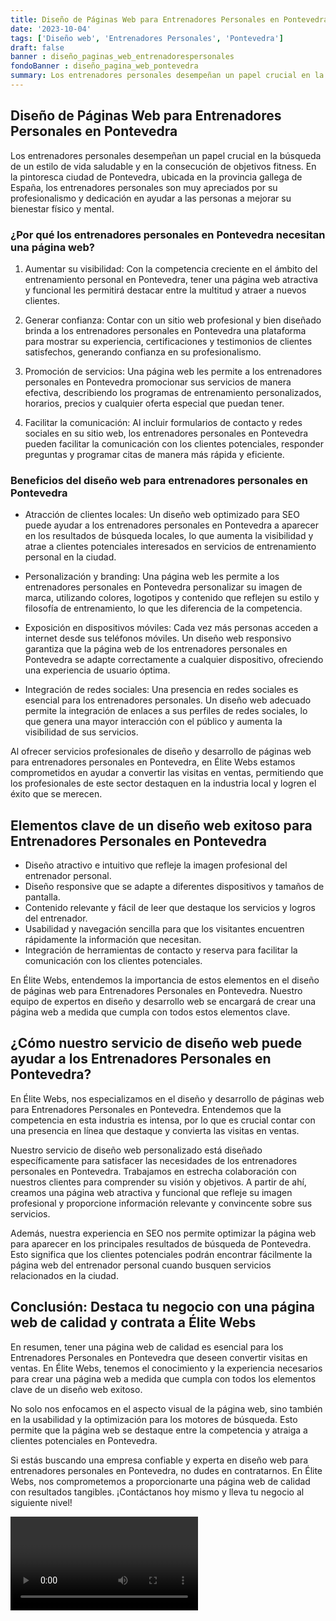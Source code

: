 ```yaml
---
title: Diseño de Páginas Web para Entrenadores Personales en Pontevedra
date: '2023-10-04'
tags: ['Diseño web', 'Entrenadores Personales', 'Pontevedra']
draft: false
banner : diseño_paginas_web_entrenadorespersonales
fondoBanner : diseño_pagina_web_pontevedra
summary: Los entrenadores personales desempeñan un papel crucial en la búsqueda de un estilo de vida saludable y en la consecución de objetivos fitness. En la pintoresca ciudad de Pontevedra, ubicada en la provincia gallega de España, los entrenadores personales son muy apreciados por su profesionalismo y dedicación en ayudar a las personas a mejorar su bienestar físico y mental.
---
```


## Diseño de Páginas Web para Entrenadores Personales en Pontevedra

Los entrenadores personales desempeñan un papel crucial en la búsqueda de un estilo de vida saludable y en la consecución de objetivos fitness. En la pintoresca ciudad de Pontevedra, ubicada en la provincia gallega de España, los entrenadores personales son muy apreciados por su profesionalismo y dedicación en ayudar a las personas a mejorar su bienestar físico y mental.

### ¿Por qué los entrenadores personales en Pontevedra necesitan una página web?

1. Aumentar su visibilidad: Con la competencia creciente en el ámbito del entrenamiento personal en Pontevedra, tener una página web atractiva y funcional les permitirá destacar entre la multitud y atraer a nuevos clientes.

2. Generar confianza: Contar con un sitio web profesional y bien diseñado brinda a los entrenadores personales en Pontevedra una plataforma para mostrar su experiencia, certificaciones y testimonios de clientes satisfechos, generando confianza en su profesionalismo.

3. Promoción de servicios: Una página web les permite a los entrenadores personales en Pontevedra promocionar sus servicios de manera efectiva, describiendo los programas de entrenamiento personalizados, horarios, precios y cualquier oferta especial que puedan tener.

4. Facilitar la comunicación: Al incluir formularios de contacto y redes sociales en su sitio web, los entrenadores personales en Pontevedra pueden facilitar la comunicación con los clientes potenciales, responder preguntas y programar citas de manera más rápida y eficiente.

### Beneficios del diseño web para entrenadores personales en Pontevedra

- Atracción de clientes locales: Un diseño web optimizado para SEO puede ayudar a los entrenadores personales en Pontevedra a aparecer en los resultados de búsqueda locales, lo que aumenta la visibilidad y atrae a clientes potenciales interesados en servicios de entrenamiento personal en la ciudad.

- Personalización y branding: Una página web les permite a los entrenadores personales en Pontevedra personalizar su imagen de marca, utilizando colores, logotipos y contenido que reflejen su estilo y filosofía de entrenamiento, lo que les diferencia de la competencia.

- Exposición en dispositivos móviles: Cada vez más personas acceden a internet desde sus teléfonos móviles. Un diseño web responsivo garantiza que la página web de los entrenadores personales en Pontevedra se adapte correctamente a cualquier dispositivo, ofreciendo una experiencia de usuario óptima.

- Integración de redes sociales: Una presencia en redes sociales es esencial para los entrenadores personales. Un diseño web adecuado permite la integración de enlaces a sus perfiles de redes sociales, lo que genera una mayor interacción con el público y aumenta la visibilidad de sus servicios.

Al ofrecer servicios profesionales de diseño y desarrollo de páginas web para entrenadores personales en Pontevedra, en Élite Webs estamos comprometidos en ayudar a convertir las visitas en ventas, permitiendo que los profesionales de este sector destaquen en la industria local y logren el éxito que se merecen.

<GifSeo />

<Cta />

## Elementos clave de un diseño web exitoso para Entrenadores Personales en Pontevedra

- Diseño atractivo e intuitivo que refleje la imagen profesional del entrenador personal.
- Diseño responsive que se adapte a diferentes dispositivos y tamaños de pantalla.
- Contenido relevante y fácil de leer que destaque los servicios y logros del entrenador.
- Usabilidad y navegación sencilla para que los visitantes encuentren rápidamente la información que necesitan.
- Integración de herramientas de contacto y reserva para facilitar la comunicación con los clientes potenciales.

En Élite Webs, entendemos la importancia de estos elementos en el diseño de páginas web para Entrenadores Personales en Pontevedra. Nuestro equipo de expertos en diseño y desarrollo web se encargará de crear una página web a medida que cumpla con todos estos elementos clave.

## ¿Cómo nuestro servicio de diseño web puede ayudar a los Entrenadores Personales en Pontevedra?

En Élite Webs, nos especializamos en el diseño y desarrollo de páginas web para Entrenadores Personales en Pontevedra. Entendemos que la competencia en esta industria es intensa, por lo que es crucial contar con una presencia en línea que destaque y convierta las visitas en ventas.

Nuestro servicio de diseño web personalizado está diseñado específicamente para satisfacer las necesidades de los entrenadores personales en Pontevedra. Trabajamos en estrecha colaboración con nuestros clientes para comprender su visión y objetivos. A partir de ahí, creamos una página web atractiva y funcional que refleje su imagen profesional y proporcione información relevante y convincente sobre sus servicios.

Además, nuestra experiencia en SEO nos permite optimizar la página web para aparecer en los principales resultados de búsqueda de Pontevedra. Esto significa que los clientes potenciales podrán encontrar fácilmente la página web del entrenador personal cuando busquen servicios relacionados en la ciudad.

## Conclusión: Destaca tu negocio con una página web de calidad y contrata a Élite Webs

En resumen, tener una página web de calidad es esencial para los Entrenadores Personales en Pontevedra que deseen convertir visitas en ventas. En Élite Webs, tenemos el conocimiento y la experiencia necesarios para crear una página web a medida que cumpla con todos los elementos clave de un diseño web exitoso.

No solo nos enfocamos en el aspecto visual de la página web, sino también en la usabilidad y la optimización para los motores de búsqueda. Esto permite que la página web se destaque entre la competencia y atraiga a clientes potenciales en Pontevedra.

Si estás buscando una empresa confiable y experta en diseño web para entrenadores personales en Pontevedra, no dudes en contratarnos. En Élite Webs, nos comprometemos a proporcionarte una página web de calidad con resultados tangibles. ¡Contáctanos hoy mismo y lleva tu negocio al siguiente nivel!

<Video />

<CtaBot job='Entrenadores Personales' city='Pontevedra'/>

<Gmaps query='Pontevedra+españa+maps' />